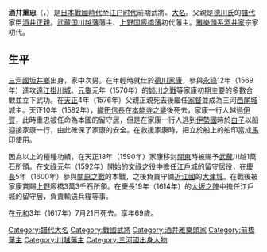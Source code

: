 {{Infobox officeholder 
| name= 酒井重忠
| image= Sakai Shigetada.jpg
| caption=

| order={{link-ja|前橋藩|前橋藩|厩橋藩}}藩主
| term_start=1601年
| term_end=1617年
| predecessor= 
| successor= [[酒井忠世|酒井忠世]]

| order1={{link-ja|川越藩|川越藩}}藩主
| term_start1=1590年
| term_end1=1601年
| predecessor1= 
| successor1= {{link-ja|酒井忠利|酒井忠利}}

| birth_date=1549年<br>（[[天文_(後奈良天皇)|天文]]18年）
| birth_place= 
| death_date={{death date and age|1617|8|22|1549}}<br>（[[元和_(後水尾天皇)|元和]]3年7月21日）
| death_place= 
| module  = {{日本武士|child=yes
|時代= [[日本戰國時代|日本戰國時代]]－[[江戶時代|江戶時代]]前期
|幼名= 
|改名= 
|别名= 
|諡号= 
|神号= 
|戒名= 
|洗禮名= 
|墓所= [[群馬縣|群馬縣]][[前橋市|前橋市]][[紅雲町|紅雲町]]的[[龍海院|龍海院]]
|朝廷官位= [[從五位下|從五位下]][[河內守|河內守]]
|幕府職位= 
|主君= [[德川家康|德川家康]]→[[德川秀忠|秀忠]]
|藩= [[武藏|武藏]][[川越藩|川越藩]]主→[[上野|上野]][[廄橋藩|廄橋藩]]主
|氏族= [[酒井氏|酒井氏]]
|父母= 父：[[酒井正親|酒井正親]]<br>母：妙玄尼（[[石川清兼|石川清兼]]的女兒）
|養父= 
|養母= 
|兄弟= 弟：[[酒井忠利|忠利]]
|姐妹= 
|正室= [[山田重辰|山田重辰]]的女兒
|側室= 
|嗣子= '''[[酒井忠世|忠世]]'''、[[酒井忠季|忠季]]、[[西尾忠永|西尾忠永]]、[[酒井忠正|忠正]]
|嗣女= [[本多正純|本多正純]]正室、[[伊奈忠政|伊奈忠政]]正室（後來成為[[分部光信|分部光信]]繼室）等
|養子= 
|養女= 
 }}
}}

'''酒井重忠'''（{{jpn|j=酒井 重忠|kana=さかい しげただ|rm=Sakai Shigetada}}，{{bd|1549年||1617年|8月22日|}}）是[[日本戰國時代|日本戰國時代]]至[[江户时代|江户时代]]前期武將、[[大名_(稱謂)|大名]]。父親是[[德川氏|德川氏]]的[[譜代|譜代]]家臣[[酒井正親|酒井正親]]。[[武藏国|武藏国]][[川越藩|川越藩]]藩主、[[上野国|上野国]][[前橋藩|廄橋藩]]初代藩主。[[酒井氏|雅樂頭系酒井家]]宗家初代。

== 生平 ==
[[三河國|三河國]][[坂井鄉|坂井鄉]]出身，家中次男。在年輕時就仕於[[德川家康|德川家康]]，參與[[永祿|永祿]]12年（1569年）進攻[[遠江|遠江]][[掛川城|掛川城]]、[[元龜|元龜]]元年（1570年）的[[姉川之戰|姉川之戰]]等家康初期主要的多數合戰並立下武功。在[[天正_(日本)|天正]]4年（1576年）父親正親死去後繼任[[家督|家督]]並成為三河[[西尾城|西尾城]]城主。天正10年（1582年），[[織田信長|織田信長]]在[[本能寺之變|本能寺之變]]後死去，家康一行人越過[[伊賀國|伊賀]]，此時重忠被任命為本國的留守居，但是在家康一行人逃到[[伊勢國|伊勢國]]時於[[白子_(鈴鹿市)|白子]]以船迎接家康一行，由此確保了家康的安全。在救援家康時，把立於船上的船印當成[[馬印|馬印]]使用。

因為以上的種種功績，在天正18年（1590年）家康移封[[关东地方|關東]]時被賜予[[武藏|武藏]]川越1萬石所領。在[[文祿|文祿]]元年（1592年）開始的[[文祿之役|文祿之役]]中擔任[[江戶城|江戶城]]的留守居役，在[[慶長|慶長]]5年（1600年）參與[[關原之戰|關原之戰]]的本戰，之後負責守備[[近江國|近江國]]的[[大津城|大津城]]。在戰後被家康賞賜[[上野|上野]]廄橋3萬3千石所領。在慶長19年（1614年）的[[大坂之陣|大坂之陣]]中擔任江戶城的留守居，負責輸送兵糧等事。

在[[元和_(後水尾天皇)|元和]]3年（1617年）7月21日死去。享年69歳。


{{酒井雅樂頭家當主}}
{{川越藩主|酒井氏||1590年－1601年}}
{{前橋藩主|酒井氏|初代|1601年－1617年|厩橋藩}}

[[Category:譜代大名|Category:譜代大名]]
[[Category:戰國武將|Category:戰國武將]]
[[Category:酒井雅樂頭家|Category:酒井雅樂頭家]]
[[Category:前橋藩主|Category:前橋藩主]]
[[Category:川越藩主|Category:川越藩主]]
[[Category:三河國出身人物|Category:三河國出身人物]]